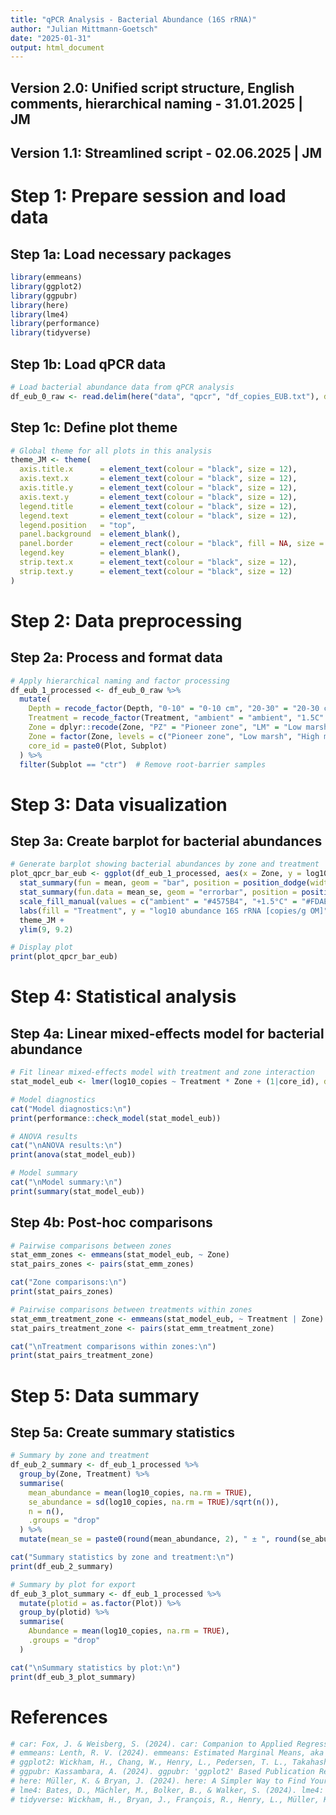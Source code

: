 ```yaml
---
title: "qPCR Analysis - Bacterial Abundance (16S rRNA)"
author: "Julian Mittmann-Goetsch"
date: "2025-01-31"
output: html_document
---
```


## Version 2.0: Unified script structure, English comments, hierarchical naming - 31.01.2025 | JM
## Version 1.1: Streamlined script - 02.06.2025 | JM


# Step 1: Prepare session and load data
## Step 1a: Load necessary packages
```r
library(emmeans)
library(ggplot2)
library(ggpubr)
library(here)
library(lme4)
library(performance)
library(tidyverse)
```

## Step 1b: Load qPCR data
```r
# Load bacterial abundance data from qPCR analysis
df_eub_0_raw <- read.delim(here("data", "qpcr", "df_copies_EUB.txt"), dec=".", sep="\t")
```

## Step 1c: Define plot theme
```r
# Global theme for all plots in this analysis
theme_JM <- theme(
  axis.title.x      = element_text(colour = "black", size = 12),
  axis.text.x       = element_text(colour = "black", size = 12), 
  axis.title.y      = element_text(colour = "black", size = 12),
  axis.text.y       = element_text(colour = "black", size = 12), 
  legend.title      = element_text(colour = "black", size = 12),
  legend.text       = element_text(colour = "black", size = 12), 
  legend.position   = "top",
  panel.background  = element_blank(), 
  panel.border      = element_rect(colour = "black", fill = NA, size = 1.2),
  legend.key        = element_blank(),
  strip.text.x      = element_text(colour = "black", size = 12),
  strip.text.y      = element_text(colour = "black", size = 12)
)
```

# Step 2: Data preprocessing
## Step 2a: Process and format data
```r
# Apply hierarchical naming and factor processing
df_eub_1_processed <- df_eub_0_raw %>%
  mutate(
    Depth = recode_factor(Depth, "0-10" = "0-10 cm", "20-30" = "20-30 cm"),
    Treatment = recode_factor(Treatment, "ambient" = "ambient", "1.5C" = "+1.5°C", "3.0C" = "+3.0°C"),
    Zone = dplyr::recode(Zone, "PZ" = "Pioneer zone", "LM" = "Low marsh", "HM" = "High marsh"),
    Zone = factor(Zone, levels = c("Pioneer zone", "Low marsh", "High marsh")),
    core_id = paste0(Plot, Subplot)
  ) %>%
  filter(Subplot == "ctr")  # Remove root-barrier samples
```

# Step 3: Data visualization
## Step 3a: Create barplot for bacterial abundances
```r
# Generate barplot showing bacterial abundances by zone and treatment
plot_qpcr_bar_eub <- ggplot(df_eub_1_processed, aes(x = Zone, y = log10_copies, fill = Treatment)) +
  stat_summary(fun = mean, geom = "bar", position = position_dodge(width = 0.9), alpha = 0.9, width = 0.7) +
  stat_summary(fun.data = mean_se, geom = "errorbar", position = position_dodge(width = 0.9), width = 0.25, color = "black") +
  scale_fill_manual(values = c("ambient" = "#4575B4", "+1.5°C" = "#FDAE61", "+3.0°C" = "#D73027"), name = "Warming treatment:") +
  labs(fill = "Treatment", y = "log10 abundance 16S rRNA [copies/g OM]", x = "Zone") +
  theme_JM +
  ylim(9, 9.2)

# Display plot
print(plot_qpcr_bar_eub)
```

# Step 4: Statistical analysis
## Step 4a: Linear mixed-effects model for bacterial abundance
```r
# Fit linear mixed-effects model with treatment and zone interaction
stat_model_eub <- lmer(log10_copies ~ Treatment * Zone + (1|core_id), data = df_eub_1_processed)

# Model diagnostics
cat("Model diagnostics:\n")
print(performance::check_model(stat_model_eub))

# ANOVA results
cat("\nANOVA results:\n")
print(anova(stat_model_eub))

# Model summary
cat("\nModel summary:\n")
print(summary(stat_model_eub))
```

## Step 4b: Post-hoc comparisons
```r
# Pairwise comparisons between zones
stat_emm_zones <- emmeans(stat_model_eub, ~ Zone)
stat_pairs_zones <- pairs(stat_emm_zones)

cat("Zone comparisons:\n")
print(stat_pairs_zones)

# Pairwise comparisons between treatments within zones
stat_emm_treatment_zone <- emmeans(stat_model_eub, ~ Treatment | Zone)
stat_pairs_treatment_zone <- pairs(stat_emm_treatment_zone)

cat("\nTreatment comparisons within zones:\n")
print(stat_pairs_treatment_zone)
```

# Step 5: Data summary
## Step 5a: Create summary statistics
```r
# Summary by zone and treatment
df_eub_2_summary <- df_eub_1_processed %>%
  group_by(Zone, Treatment) %>%
  summarise(
    mean_abundance = mean(log10_copies, na.rm = TRUE),
    se_abundance = sd(log10_copies, na.rm = TRUE)/sqrt(n()),
    n = n(),
    .groups = "drop"
  ) %>%
  mutate(mean_se = paste0(round(mean_abundance, 2), " ± ", round(se_abundance, 2), " (n=", n, ")"))

cat("Summary statistics by zone and treatment:\n")
print(df_eub_2_summary)

# Summary by plot for export
df_eub_3_plot_summary <- df_eub_1_processed %>%
  mutate(plotid = as.factor(Plot)) %>%
  group_by(plotid) %>%
  summarise(
    Abundance = mean(log10_copies, na.rm = TRUE),
    .groups = "drop"
  )

cat("\nSummary statistics by plot:\n")
print(df_eub_3_plot_summary)
```

# References
```r
# car: Fox, J. & Weisberg, S. (2024). car: Companion to Applied Regression. R package version 3.1-2. https://CRAN.R-project.org/package=car
# emmeans: Lenth, R. V. (2024). emmeans: Estimated Marginal Means, aka Least-Squares Means. R package version 1.10.2. https://CRAN.R-project.org/package=emmeans
# ggplot2: Wickham, H., Chang, W., Henry, L., Pedersen, T. L., Takahashi, K., Wilke, C., Woo, K., & Yutani, H. (2024). ggplot2: Create Elegant Data Visualisations Using the Grammar of Graphics. R package version 3.5.1. https://CRAN.R-project.org/package=ggplot2
# ggpubr: Kassambara, A. (2024). ggpubr: 'ggplot2' Based Publication Ready Plots. R package version 0.6.0. https://CRAN.R-project.org/package=ggpubr
# here: Müller, K. & Bryan, J. (2024). here: A Simpler Way to Find Your Files. R package version 1.0.1. https://CRAN.R-project.org/package=here
# lme4: Bates, D., Mächler, M., Bolker, B., & Walker, S. (2024). lme4: Linear Mixed-Effects Models using 'Eigen' and S4. R package version 1.1-35. https://CRAN.R-project.org/package=lme4
# tidyverse: Wickham, H., Bryan, J., François, R., Henry, L., Müller, K., Pedersen, T. L., & Takahashi, K. (2024). tidyverse: Easily Install and Load the 'Tidyverse'. R package version 2.0.0. https://CRAN.R-project.org/package=tidyverse
```

